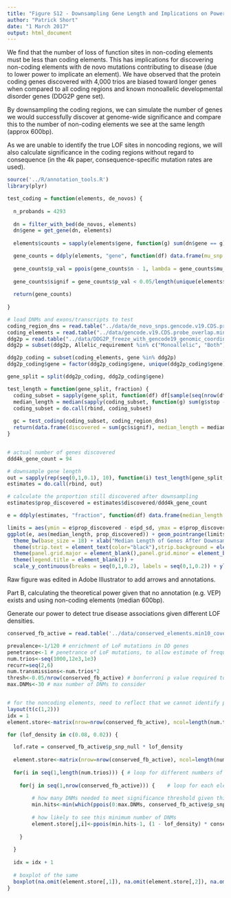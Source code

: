 ```yaml
---
title: "Figure S12 - Downsampling Gene Length and Implications on Power"
author: "Patrick Short"
date: "1 March 2017"
output: html_document
---
```


We find that the number of loss of function sites in non-coding elements must be less than coding elements. This has implications for discovering non-coding elements with de novo mutations contributing to disease (due to lower power to implicate an element). We have observed that the protein coding genes discovered with 4,000 trios are biased toward longer genes when compared to all coding regions and known monoallelic developmental disorder genes (DDG2P gene set).

By downsampling the coding regions, we can simulate the number of genes we would successfully discover at genome-wide significance and compare this to the number of non-coding elements we see at the same length (approx 600bp).

As we are unable to identify the true LOF sites in noncoding regions, we will also calculate significance in the coding regions without regard to consequence (in the 4k paper, consequence-specific mutation rates are used).

```r
source('../R/annotation_tools.R')
library(plyr)

test_coding = function(elements, de_novos) {
  
  n_probands = 4293
  
  dn = filter_with_bed(de_novos, elements)
  dn$gene = get_gene(dn, elements)
  
  elements$counts = sapply(elements$gene, function(g) sum(dn$gene == g))

  gene_counts = ddply(elements, "gene", function(df) data.frame(mu_snp = sum(df$p_snp_null), n = sum(dn$gene %in% df$gene[1]), bp = sum(df$stop - df$start)))
  
  gene_counts$p_val = ppois(gene_counts$n - 1, lambda = gene_counts$mu_snp*n_probands, lower.tail = FALSE)  # no cancellation
  
  gene_counts$signif = gene_counts$p_val < 0.05/length(unique(elements$gene))
  
  return(gene_counts)
  
}

# load DNMs and exons/transcripts to test
coding_region_dns = read.table("../data/de_novo_snps.gencode.v19.CDS.probe_overlap.txt", header = TRUE, sep = "\t")
coding_elements = read.table("../data/gencode.v19.CDS.probe_overlap.min10_coverage.txt", header = TRUE, sep = "\t")
ddg2p = read.table("../data/DDG2P_freeze_with_gencode19_genomic_coordinates_20141118_fixed.txt", header = TRUE, sep = "\t")
ddg2p = subset(ddg2p, Allelic_requirement %in% c("Monoallelic", "Both"))$gencode_gene_name

ddg2p_coding = subset(coding_elements, gene %in% ddg2p)
ddg2p_coding$gene = factor(ddg2p_coding$gene, unique(ddg2p_coding$gene))

gene_split = split(ddg2p_coding, ddg2p_coding$gene)

test_length = function(gene_split, fraction) {
  coding_subset = sapply(gene_split, function(df) df[sample(seq(nrow(df)), round(fraction*nrow(df))),], simplify = FALSE)
  median_length = median(sapply(coding_subset, function(g) sum(g$stop - g$start)))
  coding_subset = do.call(rbind, coding_subset)
  
  gc = test_coding(coding_subset, coding_region_dns)
  return(data.frame(discovered = sum(gc$signif), median_length = median_length, fraction = fraction))
}


# actual number of genes discovered
ddd4k_gene_count = 94

# downsample gene length
out = sapply(rep(seq(0,1,0.1), 10), function(i) test_length(gene_split, i), simplify = FALSE)
estimates = do.call(rbind, out)

# calculate the proportion still discovered after downsampling
estimates$prop_discovered = estimates$discovered/ddd4k_gene_count

e = ddply(estimates, "fraction", function(df) data.frame(median_length = mean(df$median_length), prop_discovered = mean(df$prop_discovered), pd_sd = sd(df$prop_discovered)))

limits = aes(ymin = e$prop_discovered - e$pd_sd, ymax = e$prop_discovered + e$pd_sd)
ggplot(e, aes(median_length, prop_discovered)) + geom_pointrange(limits) + stat_smooth(method = 'loess', se = FALSE, col = "black") +
  theme_bw(base_size = 18) + xlab("Median Length of Genes After Downsampling (bp)") + ylab("Proportion of True Positive Genes Discovered") +
  theme(strip.text = element_text(color="black"),strip.background = element_rect(fill="white", size=0),panel.border = element_blank()) +
  theme(panel.grid.major = element_blank(),panel.grid.minor = element_blank()) +
  theme(legend.title = element_blank()) + 
  scale_y_continuous(breaks = seq(0,1,0.2), labels = seq(0,1,0.2)) + ylim(c(0,1))

```

Raw figure was edited in Adobe Illustrator to add arrows and annotations.

Part B, calculating the theoretical power given that no annotation (e.g. VEP) exists and using non-coding elements (median 600bp).

Generate our power to detect true disease associations given different LOF densities.

```r

conserved_fb_active = read.table('../data/conserved_elements.min10_coverage.fb_active_roadmap_union.txt', header = TRUE, sep = "\t")

prevalence<-1/120 # enrichment of LoF mutations in DD genes
penetrance<-1 # penetrance of LoF mutations, to allow estimate of frequency of LoF mutations in cohort
num.trios<-seq(1000,12e3,1e3)
recurr=seq(2,6)
num.transmissions<-num.trios*2
thresh<-0.05/nrow(conserved_fb_active) # bonferroni p value required to detect significantly mutated gene
max.DNMs<-30 # max number of DNMs to consider


# for the noncoding elements, need to reflect that we cannot identify putative LOF variants
layout(t(c(1,2)))
idx = 1
element.store<-matrix(nrow=nrow(conserved_fb_active), ncol=length(num.trios))

for (lof_density in c(0.08, 0.02)) {

  lof.rate = conserved_fb_active$p_snp_null * lof_density
  
  element.store<-matrix(nrow=nrow(conserved_fb_active), ncol=length(num.trios))
  
  for(i in seq(1,length(num.trios))) { # loop for different numbers of trios
  
  	for(j in seq(1,nrow(conserved_fb_active))) { 	# loop for each element
  
  		# how many DNMs needed to meet significance threshold given this number of trios in this gene
  		min.hits<-min(which(ppois(0:max.DNMs, conserved_fb_active$p_snp_null[j]*num.trios[i]*2, lower.tail=F)<thresh))
  		
  		# how likely to see this minimum number of DNMs
  		element.store[j,i]<-ppois(min.hits-1, (1 - lof_density) * conserved_fb_active$p_snp_null[j] * 2 + lof.rate[j]*num.trios[i]*2/prevalence*penetrance, lower.tail=F)
  		
  	}
  	
  }	
  
  idx = idx + 1
  
  # boxplot of the same
  boxplot(na.omit(element.store[,1]), na.omit(element.store[,2]), na.omit(element.store[,3]),na.omit(element.store[,4]),na.omit(element.store[,5]),na.omit(element.store[,6]),na.omit(element.store[,7]),na.omit(element.store[,8]),na.omit(element.store[,9]),na.omit(element.store[,10]), na.omit(element.store[,11]), na.omit(element.store[,12]), col="grey", outline=F, xlab="000's of trios", ylab="\npower to detect disease-associated elements", names=seq(1,12,1), main = sprintf("Pathogenic Mutation Density: %s", as.character(lof_density)), ylim = c(0,1))
}


```
